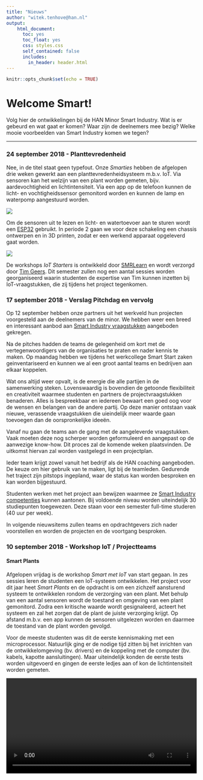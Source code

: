 ```yaml
---
title: "Nieuws"
author: "witek.tenhove@han.nl"
output: 
    html_document:
      toc: yes
      toc_float: yes
      css: styles.css
      self_contained: false
      includes:
        in_header: header.html
---
```

<script>
  $(document).ready(function() {
    $('#TOC').parent().prepend('<div id=\"nav_logo\"><img src=\"logo.png\"></div>');
  });
</script>

```r
knitr::opts_chunk$set(echo = TRUE)
```
<h1 class="welkom toc-ignore">Welcome Smart!</h2>

<p class="welkom" >
Volg hier de ontwikkelingen bij de HAN Minor Smart Industry. Wat is er gebeurd en wat gaat er komen? Waar zijn de deelnemers mee bezig? Welke mooie voorbeelden van Smart Industry komen we tegen?
</p>
<hr>

###  24 september 2018 - Planttevredenheid
Nee, in de titel staat geen typefout. Onze *Smarties* hebben de afgelopen drie weken gewerkt aan een planttevredenheidsysteem m.b.v. IoT. Via sensoren kan het welzijn van een plant worden gemeten, bijv. aardevochtigheid en lichtintensiteit. Via een app op de telefoon kunnen de licht- en vochtigheidssensor gemonitord worden en kunnen de lamp en waterpomp aangestuurd worden.<br>

![](iotapp.PNG)

Om de sensoren uit te lezen en licht- en watertoevoer aan te sturen wordt een <a href="https://www.espressif.com/en/products/hardware/esp32/overview" target="_blank">ESP32</a> gebruikt. In periode 2 gaan we voor deze schakeling een chassis ontwerpen en in 3D printen, zodat er een werkend apparaat opgeleverd gaat worden.<br>

![](esp32.JPG)

De workshops *IoT Starters* is ontwikkeld door <a href="https://www.smrlearn.nl/" target="_blank">SMRLearn</a> en wordt verzorgd door <a href="https://www.linkedin.com/in/tim-geers-0316b4ab/?originalSubdomain=nl" target="_blank">Tim Geers</a>. Dit semester zullen nog een aantal sessies worden georganiseerd waarin studenten de expertise van Tim kunnen inzetten bij IoT-vraagstukken, die zij tijdens het project tegenkomen.


###  17 september 2018 - Verslag Pitchdag en vervolg
Op 12 september hebben onze partners uit het werkveld hun projecten voorgesteld aan de deelnemers van de minor. We hebben weer een breed en interessant aanbod aan <a href="https://minorsmart.github.io/pitch/" target="_blank">Smart Industry vraagstukken</a> aangeboden gekregen.

Na de pitches hadden de teams de gelegenheid om kort met de vertegenwoordigers van de organisaties te praten en nader kennis te maken. Op maandag hebben we tijdens het werkcollege Smart Start zaken geinventariseerd en kunnen we al een groot aantal teams en bedrijven aan elkaar koppelen.

Wat ons altijd weer opvalt, is de energie die alle partijen in de samenwerking steken. Lovenswaardig is bovendien de getoonde flexibiliteit en creativiteit waarmee studenten en partners de projectvraagstukken benaderen. Alles is bespreekbaar en iedereen bewaart een goed oog voor de wensen en belangen van de andere partij. Op deze manier ontstaan vaak nieuwe, verassende vraagstukken die uieindelijk meer waarde gaan toevoegen dan de oorspronkelijke ideeën.

Vanaf nu gaan de teams aan de gang met de aangeleverde vraagstukken. Vaak moeten deze nog scherper worden geformuleerd en aangepast op de aanwezige know-how. Dit proces zal de komende weken plaatsvinden. De uitkomst hiervan zal worden vastgelegd in een projectplan.

Ieder team krijgt zowel vanuit het bedrijf als de HAN coaching aangeboden. De keuze om hier gebruik van te maken, ligt bij de teamleden. Gedurende het traject zijn pitstops ingepland, waar de status kan worden besproken en kan worden bijgestuurd.

Studenten werken met het project aan bewijzen waarmee ze <a href="https://docs.google.com/spreadsheets/d/e/2PACX-1vQU6O-kOAqHNLl6i6RV8E--fa9NhidcuSnQybCV8Sr8b7HYTSti7gQvfXkOToUyFLyS44o8AFrIxruB/pubhtml?gid=1883503874&single=true" target="_blank">Smart Industry competenties</a> kunnen aantonen. Bij voldoende niveau worden uiteindelijk 30 studiepunten toegewezen. Deze staan voor een semester full-time studeren (40 uur per week).

In volgende nieuwsitems zullen teams en opdrachtgevers zich nader voorstellen en worden de projecten en de voortgang besproken. 

###  10 september 2018 - Workshop IoT / Projectteams

#### Smart Plants
Afgelopen vrijdag is de workshop *Smart met IoT* van start gegaan. In zes sessies leren de studenten een IoT-systeem ontwikkelen. Het project voor dit jaar heet *Smart Plants* en de opdracht is om een zichzelf aansturend systeem te ontwikkelen rondom de verzorging van een plant. Met behulp van een aantal sensoren wordt de toestand en omgeving van een plant gemonitord. Zodra een kritische waarde wordt gesignaleerd, acteert het systeem en zal het zorgen dat de plant de juiste verzorging krijgt. Op afstand m.b.v. een app kunnen de sensoren uitgelezen worden en daarmee de toestand van de plant worden gevolgd.

Voor de meeste studenten was dit de eerste kennismaking met een microprocessor. Natuurlijk ging er de nodige tijd zitten bij het inrichten van de ontwikkelomgeving (bv. drivers) en de koppeling met de computer (bv. kabels, kapotte aansluitingen). Maar uiteindelijk konden de eerste tests worden uitgevoerd en gingen de eerste ledjes aan of kon de lichtintensiteit worden gemeten.

<video width="100%" controls>
  <source src="iot1.mp4" type="video/mp4">
  Your browser does not support HTML5 video.
</video>

De workshops zijn ontwikkeld door [SMR Learn](https://www.smrlearn.nl/) en worden op locatie georganiseerd. Het doel is studenten vertrouwd te maken met IoT-aspecten en te inspireren op een andere manier naar bedrijfsautomatisering te kijken.

#### Projectteams
Deze ochtend hebben de studenten teams gevormd. De teams gaan woensdag tijdens de pitchdag praten met de verschillende opdrachtgevers. De studenten hebben zelf een systeem bedacht om de verschillende interesses te inventariseren en koppelingen te maken tussen teamleden en projecten. De definitieve configuratie zal gedurende de komende twee weken tot stand komen.

<a href="https://docs.google.com/spreadsheets/d/e/2PACX-1vR9yk20oWBR7gP5JxL1DyvWCLVDdmF-PqBVkTD234AXKTA3swPbSC5w0eC4zybSmxiw5wTHqjM8GPxz/pubhtml" target="_blank">![](projects.png)</a>

<hr>

###  3 september 2018 - Start MSI / informatie Pitchdag

##### We zijn begonnen!

De vijfde versie van MSI is vandaag officieel gestart. Met vier kerndocenten, meer dan <a href="https://minorsmart.github.io/sep2018/docs/onderwijs/inschrijvingen.nb.html" target="_blank">25 studenten</a> en tal van externe experts, coaches en trainers gaan we meehelpen Smart Industry in onze regio vorm te geven. Vandaag was vooral tijd gereserveerd om elkaar te leren kennen, de verwachtingen omtrent samenwerking en communicatie uit te spreken en instructies te geven bij de verschillende leer- en werkomgevingen.

Zoals dat gaat waren er wat technologische hobbels (wifi werkte soms niet, studenten kregen geen toegang, etc). De ervaring leert echter ook dat dit zich gedurende een paar dagen oplost.

Deze week gaan de studenten meten in hoeverre ze voorbereid zijn op hun opdracht. Ze gaan de volgende vragen beantwoorden:

1. Waarom vind je het onderwerp Smart Industry boeiend?
2. Wat wil je met het onderwerp gaan doen?
3. Over welke relevante kennis en vaardigheden beschik je al en op welke vlakken ga je jezelf ontwikkelen?
4. Welke partners heb je nodig en hoe vind je die?

Ze leren hoe ze bovenstaande vragen kunnen onderzoeken, hoe ze de antwoorden het beste kunnen communiceren en met welke moderne technologieën en methodes dit kan. We hebben alvast een kleine inventarisatie gemaakt van de kennis die binnen de groep aanwezig is:

![](kennis.jpeg)

<br>
Onze eerste indruk vandaag: we gaan werken met een groep betrokken, open, sociale, spontane en leergierige 'Smarties' die staan te popelen om hun handen uit de mouwen te steken.

##### Pitchdag
Op 12 september zijn alle praktijkpartners uitgenodigd om kennis te komen maken met de nieuwe lichting 'Smarties'. Bij deze gelegenheid zullen eerste koppelingen worden gelegd tussen de aangeboden opdrachten en de verschillende teams en kan contactinformatie worden uitgewisseld. We starten om 9:00u op de Ruitenberglaan 31 te Arnhem in het Auditorium (**A304**) met de verschillende pitches.

<div class="resp-container">
<iframe class="resp-iframe" src="https://www.google.com/maps/embed?pb=!1m23!1m12!1m3!1d78623.37656414049!2d5.879370176847916!3d51.9890087293812!2m3!1f0!2f0!3f0!3m2!1i1024!2i768!4f13.1!4m8!3e6!4m0!4m5!1s0x47c7a4659a1352a3%3A0x25edd5cadd934e41!2sRuitenberglaan+31%2C+6826+CC+Arnhem!3m2!1d51.9890295!2d5.9494096999999995!5e0!3m2!1sen!2snl!4v1535982631834" width="600" height="450" frameborder="0" style="border:0" allowfullscreen></iframe>
</div>
<br>
Om 11:30u gaan we na een korte pauze door in lokaal **D308** voor speeddatesessies. Tussendoor zal een lichte lunch worden geserveerd. Om 14:00u eindigt het programma. Voor meer informatie kan contact opgenomen worden met de organisatie via marlous.vandentooren@han.nl.

<hr>
###  23 juni 2018 - MSI Pitchdag

Op **woensdag 12 september** zal de MSI Pitchdag plaatsvinden. Ben je één van de partners die een project heeft aangeleverd? Blokkeer dan alvast deze datum in je agenda.

Alle partners krijgen kort de gelegenheid hun project toe te lichten. Via een systeem van speeddates wordt vervolgens de match gemaakt tussen projecteigenaar en onderzoeksteam.

We beginnen om 9:00u en het programma duurt tot 14:00u. Vanaf 12:00u zal een lichte lunch worden aangeboden. In de laatste week van augustus zal nog een reminder naar alle contactpersonen van onze partnerorganisaties worden gestuurd met een mogelijkheid tot bevestiging van deelname.

<hr>

### 23 juni 2018 - MSI 2018/19

Op 3 september start de vijfde editie van MSI. Een groep van 31 studenten met [verschillende achtergronden](https://minorsmart.github.io/sep2018/docs/onderwijs/inschrijvingen.nb.html) gaan onderzoeken en ontdekken hoe met nieuwe technologieën waarde kan worden gecreëerd.

Het wordt wederom een vol programma. Alle deelnemers worden de eerste zes weken getraind in web development, Big Data, IoT en nieuwe modellen voor innovatie, samenwerking en waardecreatie. Tussendoor maken ze kennis met onze partners uit de Business Community in de regio, nemen de projectopdrachten aan en voeren een verkennend onderzoek uit.

Vanaf week 7 gaan de deelnemers in teams van twee bij de partnerorganisaties werken aan hun opdracht. Zowel vanuit de organisatie als vanuit de HAN wordt begeleiding aangeboden. Het team is echter zelf verantwoordelijk voor de organisatie hiervan. Dit betekent dat van te voren goede afspraken moeten worden gemaakt over de overlegstructuur en het communicatieplan.

Uiteindelijk dienen de deelnemers aan te tonen dat ze over een set van [Smart competenties](https://docs.google.com/spreadsheets/d/e/2PACX-1vQU6O-kOAqHNLl6i6RV8E--fa9NhidcuSnQybCV8Sr8b7HYTSti7gQvfXkOToUyFLyS44o8AFrIxruB/pubhtml) beschikken. Dit doen ze door zelf gedurende de minor bewijzen te verzamelen en deze in een online portfolio vast te leggen. MSI partners kunnen toegang krijgen tot dit materiaal. Neem hiervoor contact op met Witek ten Hove.

Wekelijks wordt één dag gereserveerd voor kennisontwikkeling. We gaan dan met de hele groep inspiratie op doen. Bijvoorbeeld door bedrijven te bezoeken die Smart Industry hebben toegepast op hun bedrijfsmodel of -processen. Of door trainingen en workshops op het gebied van nieuwe technologieën bij één van onze kennispartners. Dit jaar werken we bijvoorbeeld weer samen met het [HAN Fablab](http://www.fablabarnhem.femplaza.nl/) en de [Minor Smart Manufacturing en Robotics](https://www.smrdelft.nl/) van de Haagse Hogeschool.

Dit [schema](https://docs.google.com/spreadsheets/d/e/2PACX-1vTC-MphJx_bAlpsVAd9b1uc62w7fAXWQDiLe6oRi8HAtW8IEaT569VKrQlGtorjtGL0b6ySCF_Kab_n/pubhtml) geeft een overzicht van het totale educatieve programma. Het is een dynamisch document. Zodra data en activiteiten bekend worden, zullen deze hier toegevoegd worden. 